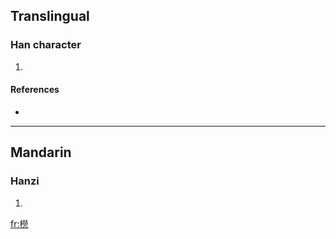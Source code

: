 ==Translingual==

===Han character===
{{Han char|rn=75|rad=木|as=12|sn=16|four=4991<sub>7</sub>|canj=木火火十 (DFFJ), 木火火弓 (DFFN)}}

# {{defn|Han|sort=木12}}

====References====
* {{Han ref|kx=0555.040|dkj=15588|hdz=21305.090|uh=6A69|ud=27241|bh=E9D5|bd=59861}}

----

==Mandarin==

===Hanzi===
{{cmn-hanzi|pin=[[qióng]] ([[qiong2]])|wg=ch'iung<sup>2</sup>}}

# {{defn|Mandarin}}

[[fr:橩]]
